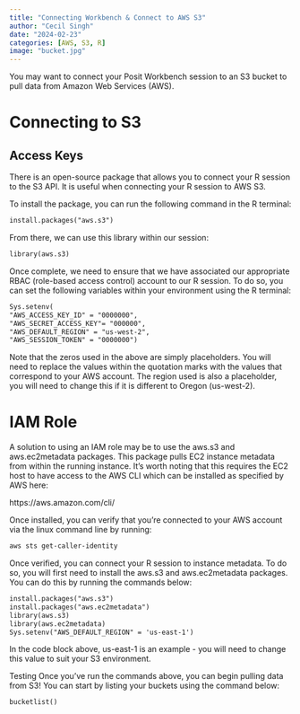 ```yaml
---
title: "Connecting Workbench & Connect to AWS S3"
author: "Cecil Singh"
date: "2024-02-23"
categories: [AWS, S3, R]
image: "bucket.jpg"
---
```


You may want to connect your Posit Workbench session to an S3 bucket to pull data from Amazon Web Services (AWS). 

# Connecting to S3
## Access Keys
There is an open-source package that allows you to connect your R session to the S3 API. It is useful when connecting your R session to AWS S3.

To install the package, you can run the following command in the R terminal:
```default
install.packages("aws.s3")
```

From there, we can use this library within our session:

```default
library(aws.s3)
```

Once complete, we need to ensure that we have associated our appropriate RBAC (role-based access control) account to our R session. To do so, you can set the following variables within your environment using the R terminal:

```default
Sys.setenv(
"AWS_ACCESS_KEY_ID" = "0000000",
"AWS_SECRET_ACCESS_KEY"= "000000",
"AWS_DEFAULT_REGION" = "us-west-2",
"AWS_SESSION_TOKEN" = "0000000")
```

Note that the zeros used in the above are simply placeholders. You will need to replace the values within the quotation marks with the values that correspond to your AWS account. The region used is also a placeholder, you will need to change this if it is different to Oregon (us-west-2).

# IAM Role
A solution to using an IAM role may be to use the aws.s3 and aws.ec2metadata packages. This package pulls EC2 instance metadata from within the running instance. It's worth noting that this requires the EC2 host to have access to the AWS CLI which can be installed as specified by AWS here:

https://aws.amazon.com/cli/


Once installed, you can verify that you're connected to your AWS account via the linux command line by running:

```default
aws sts get-caller-identity
```

Once verified, you can connect your R session to instance metadata. To do so, you will first need to install the aws.s3 and aws.ec2metadata packages. You can do this by running the commands below:

```default
install.packages("aws.s3")
install.packages("aws.ec2metadata")
library(aws.s3)
library(aws.ec2metadata)
Sys.setenv("AWS_DEFAULT_REGION" = 'us-east-1')
```

In the code block above, us-east-1 is an example - you will need to change this value to suit your S3 environment.

Testing
Once you've run the commands above, you can begin pulling data from S3! You can start by listing your buckets using the command below:

```default
bucketlist()
```

